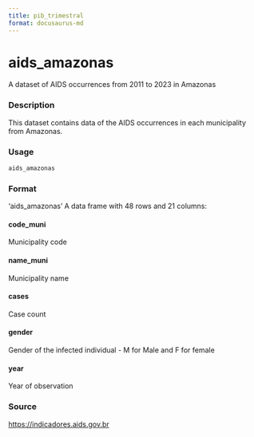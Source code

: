 ```yaml
---
title: pib_trimestral
format: docusaurus-md
---
```





# aids_amazonas

A dataset of AIDS occurrences from 2011 to 2023 in Amazonas

### Description

This dataset contains data of the AIDS occurrences in each municipality
from Amazonas.

### Usage

```r
aids_amazonas
```

### Format

‘aids_amazonas’ A data frame with 48 rows and 21 columns:

#### code_muni

Municipality code

#### name_muni

Municipality name

#### cases

Case count

#### gender

Gender of the infected individual - M for Male and F for female

#### year

Year of observation

### Source

https://indicadores.aids.gov.br
